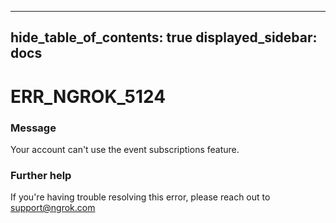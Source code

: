 

---
hide_table_of_contents: true
displayed_sidebar: docs
---


# ERR_NGROK_5124

### Message
Your account can't use the event subscriptions feature.

<ErrorDetails />



### Further help
If you're having trouble resolving this error, please reach out to [support@ngrok.com](mailto:support@ngrok.com?subject=Help%20with%20ERR_NGROK_5124)

